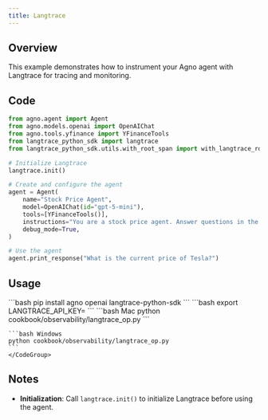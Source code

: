 ```yaml
---
title: Langtrace
---
```


## Overview

This example demonstrates how to instrument your Agno agent with Langtrace for tracing and monitoring.

## Code

```python
from agno.agent import Agent
from agno.models.openai import OpenAIChat
from agno.tools.yfinance import YFinanceTools
from langtrace_python_sdk import langtrace
from langtrace_python_sdk.utils.with_root_span import with_langtrace_root_span

# Initialize Langtrace
langtrace.init()

# Create and configure the agent
agent = Agent(
    name="Stock Price Agent",
    model=OpenAIChat(id="gpt-5-mini"),
    tools=[YFinanceTools()],
    instructions="You are a stock price agent. Answer questions in the style of a stock analyst.",
    debug_mode=True,
)

# Use the agent
agent.print_response("What is the current price of Tesla?")
```

## Usage

<Steps>
  <Step title="Install Dependencies">
    ```bash
    pip install agno openai langtrace-python-sdk
    ```
  </Step>

  <Step title="Set Environment Variables">
    ```bash
    export LANGTRACE_API_KEY=<your-key>
    ```
  </Step>

  <Step title="Run the Agent">
    <CodeGroup>
    ```bash Mac
    python cookbook/observability/langtrace_op.py
    ```

    ```bash Windows
    python cookbook/observability/langtrace_op.py
    ```
    </CodeGroup>
  </Step>
</Steps>

## Notes

- **Initialization**: Call `langtrace.init()` to initialize Langtrace before using the agent.